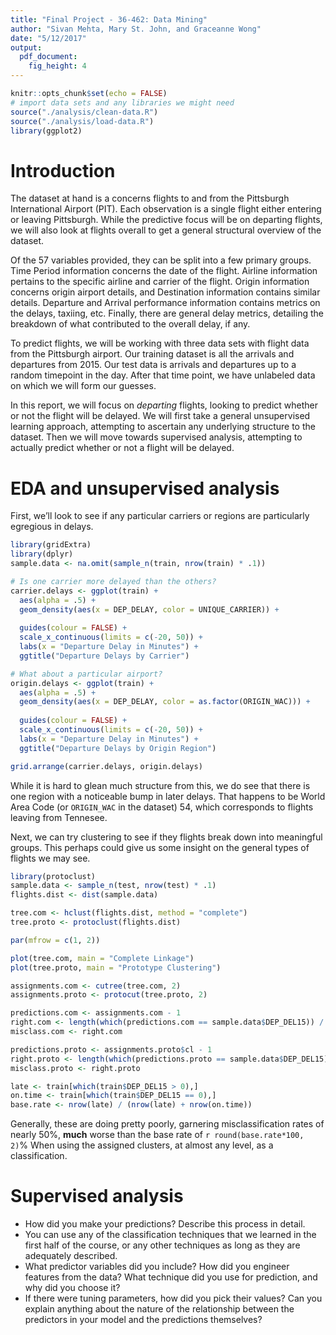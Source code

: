 ```yaml
---
title: "Final Project - 36-462: Data Mining"
author: "Sivan Mehta, Mary St. John, and Graceanne Wong"
date: "5/12/2017"
output: 
  pdf_document:
    fig_height: 4
---
```


```r
knitr::opts_chunk$set(echo = FALSE)
# import data sets and any libraries we might need
source("./analysis/clean-data.R")
source("./analysis/load-data.R")
library(ggplot2)
```

# Introduction

The dataset at hand is a concerns flights to and from the Pittsburgh International Airport (PIT). Each observation is a single flight either entering or leaving Pittsburgh. While the predictive focus will be on departing flights, we will also look at flights overall to get a general structural overview of the dataset.

Of the 57 variables provided, they can be split into a few primary groups. Time Period information concerns the date of the flight. Airline information pertains to the specific airline and carrier of the flight. Origin information concerns origin airport details, and Destination information contains similar details. Departure and Arrival performance information contains metrics on the delays, taxiing, etc. Finally, there are general delay metrics, detailing the breakdown of what contributed to the overall delay, if any.

To predict flights, we will be working with three data sets with flight data from the Pittsburgh airport. Our training dataset is all the arrivals and departures from 2015. Our test data is arrivals and departures up to a random timepoint in the day. After that time point, we have unlabeled data on which we will form our guesses.

In this report, we will focus on *departing* flights, looking to predict whether or not the flight will be delayed. We will first take a general unsupervised learning approach, attempting to ascertain any underlying structure to the dataset. Then we will move towards supervised analysis, attempting to actually predict whether or not a flight will be delayed.

# EDA and unsupervised analysis

First, we'll look to see if any particular carriers or regions are particularly egregious in delays.

```r
library(gridExtra)
library(dplyr)
sample.data <- na.omit(sample_n(train, nrow(train) * .1))

# Is one carrier more delayed than the others?
carrier.delays <- ggplot(train) +
  aes(alpha = .5) + 
  geom_density(aes(x = DEP_DELAY, color = UNIQUE_CARRIER)) +
  
  guides(colour = FALSE) + 
  scale_x_continuous(limits = c(-20, 50)) +
  labs(x = "Departure Delay in Minutes") +
  ggtitle("Departure Delays by Carrier")

# What about a particular airport?
origin.delays <- ggplot(train) +
  aes(alpha = .5) + 
  geom_density(aes(x = DEP_DELAY, color = as.factor(ORIGIN_WAC))) +
  
  guides(colour = FALSE) + 
  scale_x_continuous(limits = c(-20, 50)) +
  labs(x = "Departure Delay in Minutes") +
  ggtitle("Departure Delays by Origin Region")

grid.arrange(carrier.delays, origin.delays)
```

While it is hard to glean much structure from this, we do see that there is one region with a noticeable bump in later delays. That happens to be World Area Code (or `ORIGIN_WAC` in the dataset) 54, which corresponds to flights leaving from Tennesee.

Next, we can try clustering to see if they flights break down into meaningful groups. This perhaps could give us some insight on the general types of flights we may see.

```r
library(protoclust)
sample.data <- sample_n(test, nrow(test) * .1)
flights.dist <- dist(sample.data)

tree.com <- hclust(flights.dist, method = "complete")
tree.proto <- protoclust(flights.dist)

par(mfrow = c(1, 2))

plot(tree.com, main = "Complete Linkage")
plot(tree.proto, main = "Prototype Clustering")

assignments.com <- cutree(tree.com, 2)
assignments.proto <- protocut(tree.proto, 2)

predictions.com <- assignments.com - 1
right.com <- length(which(predictions.com == sample.data$DEP_DEL15)) / nrow(sample.data)
misclass.com <- right.com

predictions.proto <- assignments.proto$cl - 1
right.proto <- length(which(predictions.proto == sample.data$DEP_DEL15)) / nrow(sample.data)
misclass.proto <- right.proto

late <- train[which(train$DEP_DEL15 > 0),]
on.time <- train[which(train$DEP_DEL15 == 0),]
base.rate <- nrow(late) / (nrow(late) + nrow(on.time))
```

Generally, these are doing pretty poorly, garnering misclassification rates of nearly 50%, **much** worse than the base rate of `r round(base.rate*100, 2)`% When using the assigned clusters, at almost any level, as a classification.

# Supervised analysis

- How did you make your predictions? Describe this process in detail.
- You can use any of the classification techniques that we learned in the first half of the course, or any other techniques as long as they are adequately described.
- What predictor variables did you include? How did you engineer features from the data? What technique did you use for prediction, and why did you choose it?
- If there were tuning parameters, how did you pick their values? Can you explain anything about the nature of the relationship between the predictors in your model and the predictions themselves?
